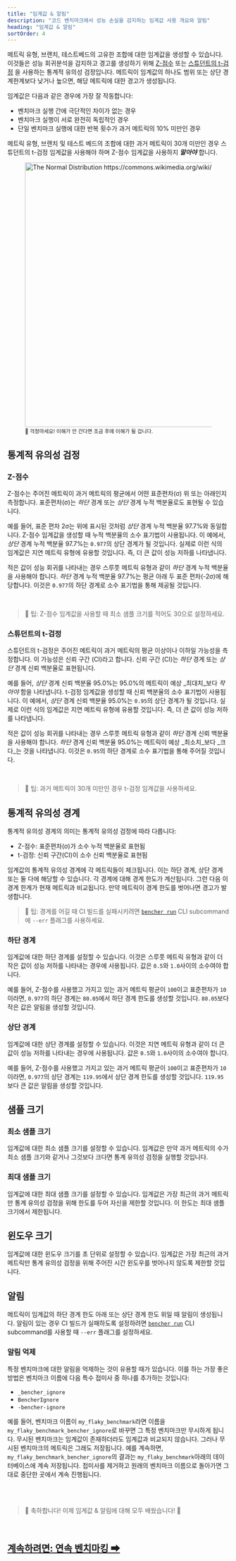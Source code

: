 ```yaml
---
title: "임계값 & 알림"
description: "코드 벤치마크에서 성능 손실을 감지하는 임계값 사용 개요와 알림"
heading: "임계값 & 알림"
sortOrder: 4
---
```


메트릭 유형, 브랜치, 테스트베드의 고유한 조합에 대한 임계값을 생성할 수 있습니다.
이것들은 성능 회귀분석을 감지하고 경고를 생성하기 위해
[Z-점수](https://en.wikipedia.org/wiki/Standard_score)
또는 [스튜던트의 t-검정](https://en.wikipedia.org/wiki/Student%27s_t-test)
을 사용하는 통계적 유의성 검정입니다.
메트릭이 임계값의 하나도 범위 또는 상단 경계한계보다 낮거나 높으면,
해당 메트릭에 대한 경고가 생성됩니다.

임계값은 다음과 같은 경우에 가장 잘 작동합니다:
- 벤치마크 실행 간에 극단적인 차이가 없는 경우
- 벤치마크 실행이 서로 완전히 독립적인 경우
- 단일 벤치마크 실행에 대한 반복 횟수가 과거 메트릭의 10% 미만인 경우

메트릭 유형, 브랜치 및 테스트 베드의 조합에 대한 과거 메트릭이 30개 미만인 경우 스튜던트의 t-검정 임계값을 사용해야 하며 Z-점수 임계값을 사용하지 __*말아야*__ 합니다.

<div class="content has-text-centered">
    <figure>
<img
    src="https://upload.wikimedia.org/wikipedia/commons/2/25/The_Normal_Distribution.svg"
    width="800"
    height="600"
    alt="The Normal Distribution https://commons.wikimedia.org/wiki/File:The_Normal_Distribution.svg"
/>
<br/>
<small>🐰 걱정마세요! 이해가 안 간다면 조금 후에 이해가 될 겁니다.</small>
</figure>
</div>

## 통계적 유의성 검정

### Z-점수

Z-점수는 주어진 메트릭이 과거 메트릭의 평균에서 어떤 표준편차(σ) 위 또는 아래인지 측정합니다.
표준편차(σ)는 _하단_ 경계 또는 _상단_ 경계 누적 백분율로도 표현될 수 있습니다.

예를 들어, 표준 편차 2σ는 위에 표시된 것처럼 _상단_ 경계 누적 백분율 97.7%와 동일합니다.
Z-점수 임계값을 생성할 때 누적 백분율의 소수 표기법이 사용됩니다.
이 예에서, _상단_ 경계 누적 백분율 97.7%는 `0.977`의 상단 경계가 될 것입니다.
실제로 이런 식의 임계값은 지연 메트릭 유형에 유용할 것입니다.
즉, 더 큰 값이 성능 저하를 나타냅니다.

적은 값이 성능 회귀를 나타내는 경우 스루풋 메트릭 유형과 같이 _하단_ 경계 누적 백분율을 사용해야 합니다.
_하단_ 경계 누적 백분율 97.7%는 평균 아래 두 표준 편차(-2σ)에 해당합니다.
이것은 `0.977`의 하단 경계로 소수 표기법을 통해 제공될 것입니다.

<br />

> 🐰 팁: Z-점수 임계값을 사용할 때 최소 샘플 크기를 적어도 30으로 설정하세요.

### 스튜던트의 t-검정

스튜던트의 t-검정은 주어진 메트릭이 과거 메트릭의 평균 이상이나 이하일 가능성을 측정합니다.
이 가능성은 신뢰 구간 (CI)라고 합니다.
신뢰 구간 (CI)는 _하단_ 경계 또는 _상단_ 경계 신뢰 백분율로 표현됩니다.

예를 들어, _상단_ 경계 신뢰 백분율 95.0%는 95.0%의 메트릭이 예상 _최대치_보다 _작아야_ 함을 나타냅니다.
t-검정 임계값을 생성할 때 신뢰 백분율의 소수 표기법이 사용됩니다.
이 예에서, _상단_ 경계 신뢰 백분율 95.0%는 `0.95`의 상단 경계가 될 것입니다.
실제로 이런 식의 임계값은 지연 메트릭 유형에 유용할 것입니다.
즉, 더 큰 값이 성능 저하를 나타냅니다.

적은 값이 성능 회귀를 나타내는 경우 스루풋 메트릭 유형과 같이 _하단_ 경계 신뢰 백분율을 사용해야 합니다.
_하단_ 경계 신뢰 백분율 95.0%는 메트릭이 예상 _최소치_보다 _크다_는 것을 나타냅니다.
이것은 `0.95`의 하단 경계로 소수 표기법을 통해 주어질 것입니다.

<br />

> 🐰 팁: 과거 메트릭이 30개 미만인 경우 t-검정 임계값을 사용하세요.

## 통계적 유의성 경계

통계적 유의성 경계의 의미는 통계적 유의성 검정에 따라 다릅니다:
- Z-점수: 표준편차(σ)가 소수 누적 백분율로 표현됨
- t-검정: 신뢰 구간(CI)이 소수 신뢰 백분율로 표현됨

임계값의 통계적 유의성 경계에 각 메트릭들이 체크됩니다.
이는 하단 경계, 상단 경계 또는 둘 다에 해당할 수 있습니다.
각 경계에 대해 경계 한도가 계산됩니다.
그런 다음 이 경계 한계가 현재 메트릭과 비교됩니다.
만약 메트릭이 경계 한도를 벗어나면 경고가 발생합니다.

> 🐰 팁: 경계를 어길 때 CI 빌드를 실패시키려면 <code><a href="/docs/ko/explanation/bencher-run/">bencher run</a></code> CLI subcommand에 `--err` 플래그를 사용하세요.

### 하단 경계
임계값에 대한 하단 경계를 설정할 수 있습니다.
이것은 스루풋 메트릭 유형과 같이 더 작은 값이 성능 저하를 나타내는 경우에 사용됩니다.
값은 `0.5`와 `1.0`사이의 소수여야 합니다.

예를 들어, Z-점수를 사용했고 가지고 있는 과거 메트릭 평균이 `100`이고 표준편차가 `10`이라면, `0.977`의 하단 경계는 `80.05`에서 하단 경계 한도를 생성할 것입니다.
`80.05`보다 작은 값은 알림을 생성할 것입니다.

### 상단 경계
임계값에 대한 상단 경계를 설정할 수 있습니다.
이것은 지연 메트릭 유형과 같이 더 큰 값이 성능 저하를 나타내는 경우에 사용됩니다.
값은 `0.5`와 `1.0`사이의 소수여야 합니다.

예를 들어, Z-점수를 사용했고 가지고 있는 과거 메트릭 평균이 `100`이고 표준편차가 `10`이라면, `0.977`의 상단 경계는 `119.95`에서 상단 경계 한도를 생성할 것입니다.
`119.95`보다 큰 값은 알림을 생성할 것입니다.

## 샘플 크기

### 최소 샘플 크기
임계값에 대한 최소 샘플 크기를 설정할 수 있습니다.
임계값은 만약 과거 메트릭의 수가 최소 샘플 크기와 같거나 그것보다 크다면 통계 유의성 검정을 실행할 것입니다.

### 최대 샘플 크기
임계값에 대한 최대 샘플 크기를 설정할 수 있습니다.
임계값은 가장 최근의 과거 메트릭만 통계 유의성 검정을 위해 한도를 두어 자신을 제한할 것입니다.
이 한도는 최대 샘플 크기에서 제한됩니다.

## 윈도우 크기
임계값에 대한 윈도우 크기를 초 단위로 설정할 수 있습니다.
임계값은 가장 최근의 과거 메트릭만 통계 유의성 검정을 위해 주어진 시간 윈도우를 벗어나지 않도록 제한할 것입니다.

## 알림
메트릭이 임계값의 하단 경계 한도 아래 또는 상단 경계 한도 위일 때 알림이 생성됩니다.
알림이 있는 경우 CI 빌드가 실패하도록 설정하려면 <code><a href="/docs/ko/explanation/bencher-run/">bencher run</a></code> CLI subcommand를 사용할 때 `--err` 플래그를 설정하세요.

### 알림 억제
특정 벤치마크에 대한 알림을 억제하는 것이 유용할 때가 있습니다.
이를 하는 가장 좋은 방법은 벤치마크 이름에 다음 특수 접미사 중 하나를 추가하는 것입니다:

- `_bencher_ignore`
- `BencherIgnore`
- `-bencher-ignore`

예를 들어, 벤치마크 이름이 `my_flaky_benchmark`라면 이름을 `my_flaky_benchmark_bencher_ignore`로 바꾸면 그 특정 벤치마크만 무시하게 됩니다.
무시된 벤치마크는 임계값이 존재하더라도 임계값과 비교되지 않습니다.
그러나 무시된 벤치마크의 메트릭은 그래도 저장됩니다.
예를 계속하면, `my_flaky_benchmark_bencher_ignore`의 결과는 `my_flaky_benchmark`아래의 데이터베이스에 계속 저장됩니다.
접미사를 제거하고 원래의 벤치마크 이름으로 돌아가면
그대로 중단한 곳에서 계속 진행됩니다.

<br />
<br />

> 🐰 축하합니다! 이제 임계값 & 알림에 대해 모두 배웠습니다! 🎉

<br/>

<h2><a href="/docs/ko/explanation/continuous-benchmarking/">계속하려면: 연속 벤치마킹 ➡</a></h2>
